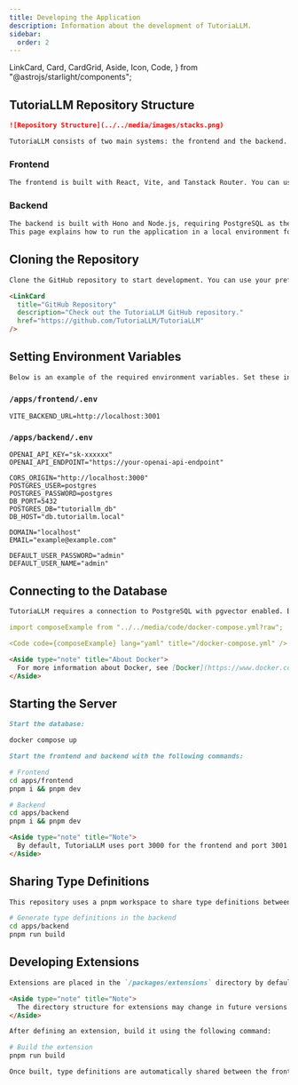 ```yaml
---
title: Developing the Application
description: Information about the development of TutoriaLLM.
sidebar:
  order: 2
---
```


  LinkCard,
  Card,
  CardGrid,
  Aside,
  Icon,
  Code,
} from "@astrojs/starlight/components";

## TutoriaLLM Repository Structure

```md
![Repository Structure](../../media/images/stacks.png)

TutoriaLLM consists of two main systems: the frontend and the backend. The frontend is built with React, Vite, and Tanstack Router, while the backend is built with Hono and Node.js. It uses PostgreSQL as the database. Additionally, there is an extension system that provides functionality for integrating with external applications like Minecraft.
```

### Frontend

```md
The frontend is built with React, Vite, and Tanstack Router. You can use any editor to edit the code and run the app in a local environment using Node.js.
```

### Backend

```md
The backend is built with Hono and Node.js, requiring PostgreSQL as the database. It works alongside the frontend to manage the application's data. The backend is provided as a Docker image, which can be deployed on a server using tools like Docker Compose for database connectivity.  
This page explains how to run the application in a local environment for development purposes.
```

## Cloning the Repository

```md
Clone the GitHub repository to start development. You can use your preferred editor to edit the code and run the application locally using Node.js.
```

```md
<LinkCard
  title="GitHub Repository"
  description="Check out the TutoriaLLM GitHub repository."
  href="https://github.com/TutoriaLLM/TutoriaLLM"
/>
```

## Setting Environment Variables

```md
Below is an example of the required environment variables. Set these in `/apps/frontend/.env` and `/apps/backend/.env`.
```

### `/apps/frontend/.env`

```env
VITE_BACKEND_URL=http://localhost:3001
```

### `/apps/backend/.env`

```env
OPENAI_API_KEY="sk-xxxxxx"
OPENAI_API_ENDPOINT="https://your-openai-api-endpoint"

CORS_ORIGIN="http://localhost:3000"
POSTGRES_USER=postgres
POSTGRES_PASSWORD=postgres
DB_PORT=5432
POSTGRES_DB="tutoriallm_db"
DB_HOST="db.tutoriallm.local"

DOMAIN="localhost"
EMAIL="example@example.com"

DEFAULT_USER_PASSWORD="admin"
DEFAULT_USER_NAME="admin"
```

## Connecting to the Database

```md
TutoriaLLM requires a connection to PostgreSQL with pgvector enabled. Below is a guide to setting up pgvector using Docker Compose.
```

```yaml
import composeExample from "../../media/code/docker-compose.yml?raw";

<Code code={composeExample} lang="yaml" title="/docker-compose.yml" />
```

```md
<Aside type="note" title="About Docker">
  For more information about Docker, see [Docker](https://www.docker.com/).
</Aside>
```

## Starting the Server

```md
Start the database:
```

```sh
docker compose up
```

```md
Start the frontend and backend with the following commands:
```

```sh
# Frontend
cd apps/frontend
pnpm i && pnpm dev

# Backend
cd apps/backend
pnpm i && pnpm dev
```

```md
<Aside type="note" title="Note">
  By default, TutoriaLLM uses port 3000 for the frontend and port 3001 for the API entry point.
</Aside>
```

## Sharing Type Definitions

```md
This repository uses a pnpm workspace to share type definitions between the frontend and backend. Type definitions are defined in the backend and can be used in the frontend.
```

```sh
# Generate type definitions in the backend
cd apps/backend
pnpm run build
```

## Developing Extensions

```md
Extensions are placed in the `/packages/extensions` directory by default. If you create an extension, add it to this directory. Values exported in `index.ts` are used by both the frontend and backend.
```

```md
<Aside type="note" title="Note">
  The directory structure for extensions may change in future versions.
</Aside>
```

```sh
After defining an extension, build it using the following command:

# Build the extension
pnpm run build
```

```md
Once built, type definitions are automatically shared between the frontend and backend.
```

